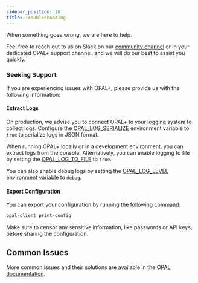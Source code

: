 ```yaml
---
sidebar_position: 10
title: Troubleshooting
---
```


When something goes wrong, we are here to help.

Feel free to reach out to us on Slack on our [community channel](https://bit.ly/opal-slack)
or in your dedicated OPAL+ support channel, and we will do our best to assist you quickly.

### Seeking Support

If you are experiencing issues with OPAL+, please provide us with the following information:

#### Extract Logs

On production, we advise you to connect OPAL+ to your logging system to collect logs.
Configure the [OPAL_LOG_SERIALIZE](/getting-started/configuration) environment variable to `true` to serialize logs in JSON format.

When running OPAL+ locally or in a development environment, you can extract logs from the console.
Alternatively, you can enable logging to file by setting the [OPAL_LOG_TO_FILE](/getting-started/configuration) to `true`.

You can also enable debug logs by setting the [OPAL_LOG_LEVEL](/getting-started/configuration) environment variable to `debug`.

#### Export Configuration

You can export your configuration by running the following command:

```bash
opal-client print-config
```

Make sure to censor any sensitive information, like passwords or API keys, before sharing the configuration.

## Common Issues

More common issues and their solutions are available in the [OPAL documentation](/getting-started/running-opal/troubleshooting).

